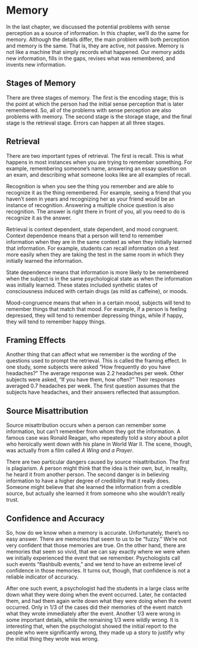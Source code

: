 # Memory

In the last chapter, we discussed the potential problems with sense perception as a source of information. In this chapter, we'll do the same for memory. Although the details differ, the main problem with both perception and memory is the same. That is, they are active, not passive. Memory is not like a machine that simply records what happened. Our memory adds new information, fills in the gaps, revises what was remembered, and invents new information. 

## Stages of Memory

There are three stages of memory. The first is the encoding stage; this is the point at which the person had the initial sense perception that is later remembered. So, all of the problems with sense perception are also problems with memory. The second stage is the storage stage, and the final stage is the retrieval stage. Errors can happen at all three stages.

## Retrieval

There are two important types of retrieval. The first is recall. This is what happens in most instances when you are trying to remember something. For example, remembering someone's name, answering an essay question on an exam, and describing what someone looks like are all examples of recall. 

Recognition is when you see the thing you remember and are able to recognize it as the thing remembered. For example, seeing a friend that you haven't seen in years and recognizing her as your friend would be an instance of recognition. Answering a multiple choice question is also recognition. The answer is right there in front of you, all you need to do is recognize it as the answer.

Retrieval is context dependent, state dependent, and mood congruent. Context dependence means that a person will tend to remember information when they are in the same context as when they initially learned that information. For example, students can recall information on a test more easily when they are taking the test in the same room in which they initially learned the information.

State dependence means that information is more likely to be remembered when the subject is in the same psychological state as when the information was initially learned. These states included synthetic states of consciousness induced with certain drugs (as mild as caffeine), or moods.

Mood-congruence means that when in a certain mood, subjects will tend to remember things that match that mood. For example, if a person is feeling depressed, they will tend to remember depressing things, while if happy, they will tend to remember happy things.

## Framing Effects

Another thing that can affect what we remember is the wording of the questions used to prompt the retrieval. This is called the framing effect. In one study, some subjects were asked "How frequently do you have headaches?" The average response was 2.2 headaches per week. Other subjects were asked, "If you have them, how often?" Their responses averaged 0.7 headaches per week. The first question assumes that the subjects have headaches, and their answers reflected that assumption.

## Source Misattribution

Source misattribution occurs when a person can remember some information, but can't remember from whom they got the information. A famous case was Ronald Reagan, who repeatedly told a story about a pilot who heroically went down with his plane in World War II. The scene, though, was actually from a film called _A Wing and a Prayer_.

There are two particular dangers caused by source misattribution. The first is plagiarism. A person might think that the idea is their own, but, in reality, he heard it from another person. The second danger is in believing information to have a higher degree of credibility that it really does. Someone might believe that she learned the information from a credible source, but actually she learned it from someone who she wouldn't really trust.

## Confidence and Accuracy

So, how do we know when a memory is accurate. Unfortunately, there's no easy answer. There are memories that seem to us to be "fuzzy." We're not very confident that those memories are true. On the other hand, there are memories that seem so vivid, that we can say exactly where we were when we initially experienced the event that we remember. Psychologists call such events "flashbulb events," and we tend to have an extreme level of confidence in those memories. It turns out, though, that confidence is not a reliable indicator of accuracy. 

After one such event, a psychologist had the students in a large class write down what they were doing when the event occurred. Later, he contacted them, and had them again write down what they were doing when the event occurred. Only in 1/3 of the cases did their memories of the event match what they wrote immediately after the event. Another 1/3 were wrong in some important details, while the remaining 1/3 were wildly wrong. It is interesting that, when the psychologist showed the initial report to the people who were significantly wrong, they made up a story to justify why the initial thing they wrote was wrong. 






